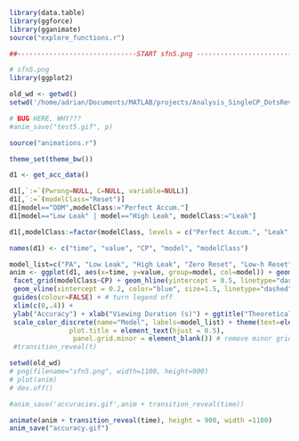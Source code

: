 ```r
library(data.table)
library(ggforce)
library(gganimate)
source("explore_functions.r")
```
```r
##------------------------------START sfn5.png ------------------------#

# sfn5.png
library(ggplot2)

old_wd <- getwd()
setwd('/home/adrian/Documents/MATLAB/projects/Analysis_SingleCP_DotsReversal/R/animations/')

# BUG HERE, WHY???
#anim_save("test5.gif", p)

source("animations.r")

theme_set(theme_bw())

d1 <- get_acc_data()

d1[,`:=`(Pwrong=NULL, C=NULL, variable=NULL)]
d1[,`:=`(modelClass="Reset")]
d1[model=="DDM",modelClass:="Perfect Accum."]
d1[model=="Low Leak" | model=="High Leak", modelClass:="Leak"]

d1[,modelClass:=factor(modelClass, levels = c("Perfect Accum.", "Leak", "Reset"))]

names(d1) <- c("time", "value", "CP", "model", "modelClass")

model_list=c("PA", "Low Leak", "High Leak", "Zero Reset", "Low-h Reset", "High-h Reset")
anim <- ggplot(d1, aes(x=time, y=value, group=model, col=model)) + geom_line(size=4) +
 facet_grid(modelClass~CP) + geom_hline(yintercept = 0.5, linetype="dashed") +
 geom_vline(xintercept = 0.2, color="blue", size=1.5, linetype="dashed") +
 guides(colour=FALSE) + # turn legend off
 xlim(c(0,.4)) +
 ylab("Accuracy") + xlab("Viewing Duration (s)") + ggtitle("Theoretical Accuracy") +
 scale_color_discrete(name="Model", labels=model_list) + theme(text=element_text(size=35),
               plot.title = element_text(hjust = 0.5),
                panel.grid.minor = element_blank()) # remove minor grid
 #transition_reveal(t)

setwd(old_wd)
# png(filename="sfn5.png", width=1100, height=900)
# plot(anim)
# dev.off()

#anim_save('accuracies.gif',anim + transition_reveal(time))

```

```r
animate(anim + transition_reveal(time), height = 900, width =1100)
anim_save("accuracy.gif")
```

